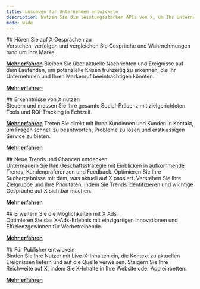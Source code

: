 ```yaml
---
title: Lösungen für Unternehmen entwickeln
description: Nutzen Sie die leistungsstarken APIs von X, um Ihr Unternehmen beim Zuhören, Handeln und Entdecken zu unterstützen.
mode: wide
---
```


<div id="listen-to-the-conversation-on-x">
  ## Hören Sie auf X Gesprächen zu
</div>

<CardGroup>
  <Card title="Ihre Marke monitoren" icon="eye" iconType="solid">
  Verstehen, verfolgen und vergleichen Sie Gespräche und Wahrnehmungen rund um Ihre Marke.

  [**Mehr erfahren**](https://developer.x.com/en/use-cases/build-for-businesses/brand-monitoring) <Icon icon="arrow-right"/>
  </Card>
  <Card title="Ereignisse verfolgen" icon="calendar" iconType="solid">
  Bleiben Sie über aktuelle Nachrichten und Ereignisse auf dem Laufenden, um potenzielle Krisen frühzeitig zu erkennen, die Ihr Unternehmen und Ihren Markenruf beeinträchtigen könnten.

  [**Mehr erfahren**](https://developer.x.com/en/use-cases/build-for-businesses/track-events) <Icon icon="arrow-right"/>
  </Card>
</CardGroup>

<div id="use-insights-from-x">
  ## Erkenntnisse von X nutzen
</div>

<CardGroup>
  <Card title="Ihre Social-Media-Präsenz managen" icon="share-nodes" iconType="solid">
  Steuern und messen Sie Ihre gesamte Social-Präsenz mit zielgerichteten Tools und ROI-Tracking in Echtzeit.

  [**Mehr erfahren**](https://developer.x.com/en/use-cases/build-for-businesses/manage-social-media) <Icon icon="arrow-right"/>
  </Card>
  <Card title="Kundenservice steuern" icon="globe" iconType="solid">
  Treten Sie direkt mit Ihren Kundinnen und Kunden in Kontakt, um Fragen schnell zu beantworten, Probleme zu lösen und erstklassigen Service zu bieten.

  [**Mehr erfahren**](https://developer.x.com/en/use-cases/build-for-businesses/customer-care-management) <Icon icon="arrow-right"/>
  </Card>
</CardGroup>

<div id="discover-new-trends-and-opportunities">
  ## Neue Trends und Chancen entdecken
</div>

<CardGroup>
  <Card title="Verbraucher-Insights gewinnen" icon="magnifying-glass-chart" iconType="solid">
  Untermauern Sie Ihre Geschäftsstrategie mit Einblicken in aufkommende Trends, Kundenpräferenzen und Feedback.
  </Card>
  <Card title="Suchergebnisse verbessern" icon="magnifying-glass" iconType="solid">
  Optimieren Sie Ihre Suchergebnisse mit dem, was aktuell auf X passiert.
  </Card>
  <Card title="Märkte und Zielgruppen analysieren" icon="users" iconType="solid">
  Verstehen Sie Ihre Zielgruppe und ihre Prioritäten, indem Sie Trends identifizieren und wichtige Gespräche auf X sichtbar machen.

  [**Mehr erfahren**](https://developer.x.com/en/use-cases/build-for-businesses/market-research) <Icon icon="arrow-right"/>
  </Card>
</CardGroup>

<div id="expand-whats-possible-with-x-ads">
  ## Erweitern Sie die Möglichkeiten mit X Ads
</div>

<CardGroup>
  <Card title="Werbelösungen auf X ausbauen
" icon="bullhorn" iconType="solid">
  Optimieren Sie das X-Ads-Erlebnis mit einzigartigen Innovationen und Effizienzgewinnen für Werbetreibende.

  [**Mehr erfahren**](https://developer.x.com/en/use-cases/build-for-businesses/advertise) <Icon icon="arrow-right"/>
  </Card>
</CardGroup>

<div id="build-for-publishers">
  ## Für Publisher entwickeln
</div>

<CardGroup>
  <Card title="X-Inhalte einbetten" icon="code" iconType="solid">
  Binden Sie Ihre Nutzer mit Live-X-Inhalten ein, die Kontext zu aktuellen Ereignissen liefern und auf die Quelle verweisen. Steigern Sie Ihre Reichweite auf X, indem Sie X-Inhalte in Ihre Website oder App einbetten.

  [**Mehr erfahren**](https://developer.x.com/en/products/x-for-websites) <Icon icon="arrow-right"/>
  </Card>
</CardGroup>